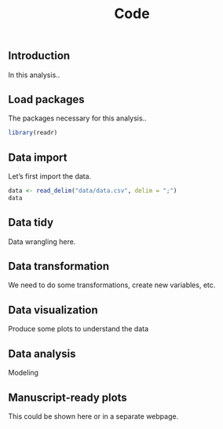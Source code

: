 % Code

## Introduction

In this analysis.. 


## Load packages

The packages necessary for this analysis..

```r
library(readr)
```


## Data import

Let's first import the data. 

```r
data <- read_delim("data/data.csv", delim = ";")
data
```

## Data tidy

Data wrangling here.

## Data transformation

We need to do some transformations, create new variables, etc.

## Data visualization

Produce some plots to understand the data

## Data analysis

Modeling

## Manuscript-ready plots

This could be shown here or in a separate webpage.




